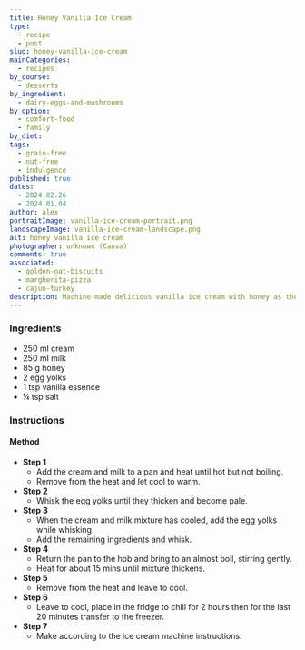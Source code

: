```yaml
---
title: Honey Vanilla Ice Cream
type:
  - recipe
  - post
slug: honey-vanilla-ice-cream
mainCategories:
  - recipes
by_course:
  - desserts
by_ingredient:
  - dairy-eggs-and-mushrooms
by_option:
  - comfort-food
  - family
by_diet:
tags:
  - grain-free
  - nut-free
  - indulgence
published: true
dates:
  - 2024.02.26
  - 2024.01.04
author: alex
portraitImage: vanilla-ice-cream-portrait.png
landscapeImage: vanilla-ice-cream-landscape.png
alt: honey vanilla ice cream
photographer: unknown (Canva)
comments: true
associated:
  - golden-oat-biscuits
  - margherita-pizza
  - cajun-turkey
description: Machine-made delicious vanilla ice cream with honey as the sweetener. Not the cheapest recipe but everyone loved it including a visiting Great Auntie.
---
```


<Ingredients>

### Ingredients

- 250 ml cream
- 250 ml milk
- 85 g honey
- 2 egg yolks
- 1 tsp vanilla essence
- ¼ tsp salt

</Ingredients>

<Instructions>

### Instructions

#### Method

- **Step 1**
  - Add the cream and milk to a pan and heat until hot but not boiling.
  - Remove from the heat and let cool to warm.
- **Step 2**
  - Whisk the egg yolks until they thicken and become pale.
- **Step 3**
  - When the cream and milk mixture has cooled, add the egg yolks while whisking.
  - Add the remaining ingredients and whisk.
- **Step 4**
  - Return the pan to the hob and bring to an almost boil, stirring gently.
  - Heat for about 15 mins until mixture thickens.
- **Step 5**
  - Remove from the heat and leave to cool.
- **Step 6**
  - Leave to cool, place in the fridge to chill for 2 hours then for the last 20 minutes transfer to the freezer.
- **Step 7**
  - Make according to the ice cream machine instructions.

</Instructions>
